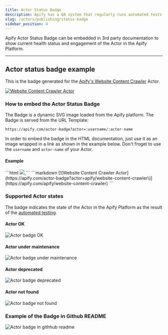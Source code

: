 ```yaml
---
title: Actor Status Badge
description: Apify has a QA system that regularly runs automated tests to ensure that all Actors in the store are functional.
slug: /actors/publishing/status-badge
sidebar_position: 4
---
```


Apify Actor Status Badge can be embedded in 3rd party documentation to show current health status and engagement of the Actor in the Apify Platform.

---

## Actor status badge example

This is the badge generated for the [Apify's Website Content Crawler](https://apify.com/apify/website-content-crawler) Actor.

[![Website Content Crawler Actor](https://apify.com/actor-badge?actor=apify/website-content-crawler)](https://apify.com/apify/website-content-crawler)


### How to embed the Actor Status Badge

The Badge is a dynamic SVG image loaded from the Apify platform. The Badge is served from the URL Template:

```text
https://apify.com/actor-badge?actor=:username/:actor-name
```

In order to embed the badge in the HTML documentation, just use it as an image wrapped in a link as shown in the example below. Don't froget to use the `username` and `actor-name` of your Actor.

#### Example
<!-- vale off -->
<Tabs>
  <TabItem value="html" label="HTML Example" default>
    ```html
    <a href="https://apify.com/apify/website-content-crawler">
      <img src="https://apify.com/actor-badge?actor=apify/website-content-crawler">
    </a>
    ```
  </TabItem>
  <TabItem value="markdown" label="Markdown Example">  
    ```markdown
    [![Website Content Crawler Actor](https://apify.com/actor-badge?actor=apify/website-content-crawler\)](https://apify.com/apify/website-content-crawler)
    ```
  </TabItem>
</Tabs>

### Supported Actor states

The badge indicates the state of the Actor in the Apify Platform as the result of the [automated testing](../development/automated_tests.md).

#### Actor OK

![Actor badge OK](./images/actor-badge/ok.svg)

#### Actor under maintenance

![Actor badge under maintenance](./images/actor-badge/under-maintenance.svg)

#### Actor deprecated

![Actor badge deprecated](./images/actor-badge/deprecated.svg)

#### Actor not found

![Actor badge not found](./images/actor-badge/not-found.svg)

### Example of the Badge in Github README

![Actor badge in githhub readme](images/github-badge-screenshot.png)

